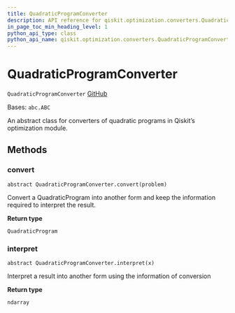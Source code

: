 ```yaml
---
title: QuadraticProgramConverter
description: API reference for qiskit.optimization.converters.QuadraticProgramConverter
in_page_toc_min_heading_level: 1
python_api_type: class
python_api_name: qiskit.optimization.converters.QuadraticProgramConverter
---
```


# QuadraticProgramConverter

<span id="qiskit.optimization.converters.QuadraticProgramConverter" />

`QuadraticProgramConverter` [GitHub](https://github.com/qiskit-community/qiskit-aqua/tree/stable/0.9/qiskit/optimization/converters/quadratic_program_converter.py "view source code")

Bases: `abc.ABC`

An abstract class for converters of quadratic programs in Qiskit’s optimization module.

## Methods

### convert

<span id="qiskit.optimization.converters.QuadraticProgramConverter.convert" />

`abstract QuadraticProgramConverter.convert(problem)`

Convert a QuadraticProgram into another form and keep the information required to interpret the result.

**Return type**

`QuadraticProgram`

### interpret

<span id="qiskit.optimization.converters.QuadraticProgramConverter.interpret" />

`abstract QuadraticProgramConverter.interpret(x)`

Interpret a result into another form using the information of conversion

**Return type**

`ndarray`

